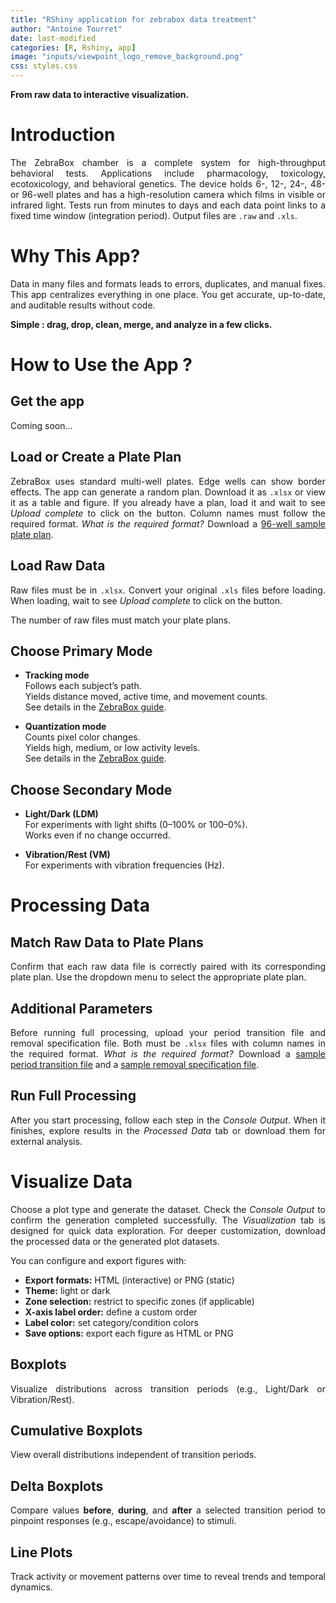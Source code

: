 ```yaml
---
title: "RShiny application for zebrabox data treatment"
author: "Antoine Tourret"
date: last-modified
categories: [R, Rshiny, app]
image: "inputs/viewpoint_logo_remove_background.png"
css: styles.css
---
```


::: hidden
```{=html}
<style>
body {
  text-align: justify;
  text-justify: inter-word;
}
</style>
```
:::

**From raw data to interactive visualization.**

# Introduction

The ZebraBox chamber is a complete system for high-throughput behavioral tests. Applications include pharmacology, toxicology, ecotoxicology, and behavioral genetics. The device holds 6-, 12-, 24-, 48- or 96-well plates and has a high-resolution camera which films in visible or infrared light. Tests run from minutes to days and each data point links to a fixed time window (integration period). Output files are `.raw` and `.xls`.

# Why This App?

Data in many files and formats leads to errors, duplicates, and manual fixes. This app centralizes everything in one place. You get accurate, up-to-date, and auditable results without code. <br>

::: centered-text
**Simple : drag, drop, clean, merge, and analyze in a few clicks.**
:::

# How to Use the App ?

## Get the app

Coming soon...

## Load or Create a Plate Plan

ZebraBox uses standard multi-well plates. Edge wells can show border effects. The app can generate a random plan. Download it as `.xlsx` or view it as a table and figure. If you already have a plan, load it and wait to see *Upload complete* to click on the button. Column names must follow the required format. *What is the required format?* Download a [96-well sample plate plan](inputs/sample_plate_plan_plate_1.xlsx).

## Load Raw Data

Raw files must be in `.xlsx`. Convert your original `.xls` files before loading. When loading, wait to see *Upload complete* to click on the button.

:::{ .warnings}
The number of raw files must match your plate plans.
:::

## Choose Primary Mode

-   **Tracking mode**\
    Follows each subject’s path.\
    Yields distance moved, active time, and movement counts.\
    See details in the [ZebraBox guide](inputs/zebrabox_guidelines.pdf).

-   **Quantization mode**\
    Counts pixel color changes.\
    Yields high, medium, or low activity levels.\
    See details in the [ZebraBox guide](inputs/zebrabox_guidelines.pdf).

## Choose Secondary Mode

-   **Light/Dark (LDM)**\
    For experiments with light shifts (0–100% or 100–0%).\
    Works even if no change occurred.

-   **Vibration/Rest (VM)**\
    For experiments with vibration frequencies (Hz).

# Processing Data

## Match Raw Data to Plate Plans

Confirm that each raw data file is correctly paired with its corresponding plate plan. Use the dropdown menu to select the appropriate plate plan.

## Additional Parameters

Before running full processing, upload your period transition file and removal specification file. Both must be `.xlsx` files with column names in the required format. *What is the required format?* Download a [sample period transition file](inputs/sample_period_transition.xlsx) and a [sample removal specification file](inputs/sample_removal_specification.xlsx).

## Run Full Processing

After you start processing, follow each step in the *Console Output*. When it finishes, explore results in the *Processed Data* tab or download them for external analysis.

# Visualize Data

Choose a plot type and generate the dataset. Check the *Console Output* to confirm the generation completed successfully. The *Visualization* tab is designed for quick data exploration. For deeper customization, download the processed data or the generated plot datasets.

You can configure and export figures with:

- **Export formats:** HTML (interactive) or PNG (static)  
- **Theme:** light or dark  
- **Zone selection:** restrict to specific zones (if applicable)  
- **X-axis label order:** define a custom order  
- **Label color:** set category/condition colors  
- **Save options:** export each figure as HTML or PNG

## Boxplots

Visualize distributions across transition periods (e.g., Light/Dark or Vibration/Rest).

## Cumulative Boxplots

View overall distributions independent of transition periods.

## Delta Boxplots

Compare values **before**, **during**, and **after** a selected transition period to pinpoint responses (e.g., escape/avoidance) to stimuli.

## Line Plots

Track activity or movement patterns over time to reveal trends and temporal dynamics.

